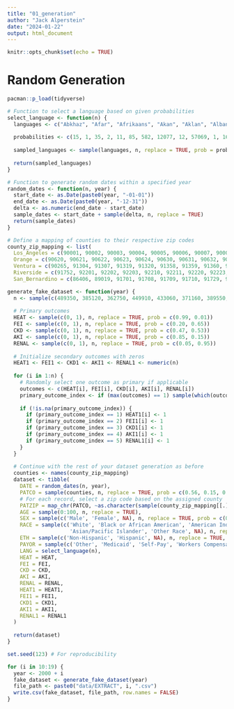 ```yaml
---
title: "01_generation"
author: "Jack Alperstein"
date: "2024-01-22"
output: html_document
---
```


```r
knitr::opts_chunk$set(echo = TRUE)
```

# Random Generation

```r
pacman::p_load(tidyverse)
```


```r
# Function to select a language based on given probabilities
select_language <- function(n) {
  languages <- c("Abkhaz", "Afar", "Afrikaans", "Akan", "Aklan", "Albanian", "Amharic", "Arabic", "Aramaic", "Armenian", "Assamese", "Assyrian", "Azerbaijani", "Bambara", "Bantu", "Basque", "Bengali", "Bihari", "Bislama", "Bosnian", "Breton", "Bulgarian", "Burmese", "Catalan", "Chamorro", "Chinese", "Chuukese", "Corsican", "Cree", "Creole", "Croatian", "Czech", "Danish", "Dari", "Dutch", "Efik", "Elamite", "English", "Eskimo", "Esperanto", "Estonian", "Ewe", "Faroese", "Farsi", "Fijian", "Filipino", "Finnish", "Flemish", "French", "French Creole", "Fujianese", "Fulani", "Georgian", "German", "Greek", "Gujarati", "Haitian Creole", "Hausa", "Hawaiian", "Hebrew", "Hindi", "Hindustani", "Hmong", "Hungarian", "Ibibio", "Icelandic", "Igbo", "Indonesian", "Inuktitut", "Irish", "Italian", "Jamaican Patois", "Japanese", "Kannada", "Kanuri", "Khmer", "Kongo", "Korean", "Kuanyama", "Kurdish", "Kwanyama", "Lao", "Latvian", "Lithuanian", "Luganda", "Macedonian", "Malay", "Malayalam", "Maltese", "Mandingo", "Marathi", "Marshallese", "Mien (Iu Mien)", "Mixtec", "Mon-Khmer", "Mongolian", "Nagamese", "Nahuatl", "Native American", "Nauruan", "Navajo", "Nepali", "Norwegian", "Occitan", "Other", "Panjabi", "Pashto", "Persian", "Pohnpeian", "Polish", "Portuguese", "Quechua", "Romanian", "Russian", "Sabah Bisaya", "Samoan", "Serbian", "Serbo-Croatian", "Sicilian", "Sign Language", "Sinhala", "Slovak", "Slovenian", "Somalian", "Spanish", "Swahili", "Swedish", "Syrian", "Tahitian", "Taiwanese", "Tamil", "Telugu", "Thai", "Tibetan", "Tigrinya", "Tongan", "Turkish", "Twi", "Uighur", "Ukrainian", "Urdu", "Vietnamese", "Walloon", "Wolof", "Yiddish", "Yoruba", "Zapotec")
  
  probabilities <- c(15, 1, 35, 2, 11, 85, 582, 12077, 12, 57069, 1, 16, 1, 1, 1, 13, 509, 11, 2, 15, 1, 133, 295, 29, 13, 66001, 2, 3, 1, 2, 264, 55, 45, 6, 201, 2, 6, 6648895, 4, 76, 369, 4, 23, 18400, 7, 32514, 29, 3, 1257, 51, 1, 1, 3, 792, 814, 939, 2, 1, 2, 892, 3217, 1, 179, 730, 1, 2, 84, 1025, 1, 7, 1440, 1, 5697, 4, 1, 806, 1, 40322, 1, 2, 1, 1009, 23, 40, 1, 26, 4, 48, 2, 34, 10, 2, 45, 28, 4623, 24, 1, 2, 6, 8, 206, 88, 191, 1, 16549, 1141, 84, 5898, 1, 531, 1126, 2, 936, 17184, 1, 1147, 215, 28, 4, 2019, 48, 31, 2, 33, 1152786, 40, 62, 6, 1, 42, 19, 112, 2646, 1, 32, 480, 315, 1, 1, 180, 1197, 54939, 2, 1, 81, 21, 3)
  
  sampled_languages <- sample(languages, n, replace = TRUE, prob = probabilities)
  
  return(sampled_languages)
}
```


```r
# Function to generate random dates within a specified year
random_dates <- function(n, year) {
  start_date <- as.Date(paste0(year, "-01-01"))
  end_date <- as.Date(paste0(year, "-12-31"))
  delta <- as.numeric(end_date - start_date)
  sample_dates <- start_date + sample(delta, n, replace = TRUE)
  return(sample_dates)
}
```


```r
# Define a mapping of counties to their respective zip codes
county_zip_mapping <- list(
  Los_Angeles = c(90001, 90002, 90003, 90004, 90005, 90006, 90007, 90008, 90009, 90010, 90011, 90012, 90013, 90014, 90015, 90016, 90017, 90018, 90019, 90020, 90021, 90022, 90023, 90024, 90025, 90026, 90027, 90028, 90029, 90030, 90031, 90032, 90033, 90034, 90035, 90036, 90037, 90038, 90039, 90040, 90041, 90042, 90043, 90044, 90045, 90046, 90047, 90048, 90049, 90050, 90051, 90052, 90053, 90054, 90055, 90056, 90057, 90058, 90059, 90060, 90061, 90062, 90063, 90064, 90065, 90066, 90067, 90068, 90069, 90070, 90071, 90072, 90073, 90074, 90075, 90076, 90077, 90078, 90079, 90080, 90081, 90082, 90083, 90084, 90086, 90087, 90088, 90089, 90090, 90091, 90093, 90094, 90095, 90096, 90097, 90099, 90101, 90102, 90103, 90174, 90185, 90189, 90201, 90202, 90209, 90210, 90211, 90212, 90213, 90220, 90221, 90222, 90223, 90224, 90230, 90231, 90232, 90233, 90239, 90240, 90241, 90242, 90245, 90247, 90248, 90249, 90250, 90251, 90254, 90255, 90260, 90261, 90262, 90263, 90264, 90265, 90266, 90267, 90270, 90272, 90274, 90275, 90277, 90278, 90280, 90290, 90291, 90292, 90293, 90294, 90295, 90296, 90301, 90302, 90303, 90304, 90305, 90306, 90307, 90308, 90309, 90310, 90311, 90312, 90313, 90397, 90398, 90401, 90402, 90403, 90404, 90405, 90406, 90407, 90408, 90409, 90410, 90411, 90501, 90502, 90503, 90504, 90505, 90506, 90507, 90508, 90509, 90510, 90601, 90602, 90603, 90604, 90605, 90606, 90607, 90608, 90609, 90610, 90612, 90631, 90637, 90638, 90639, 90640, 90650, 90651, 90652, 90659, 90660, 90661, 90662, 90665, 90670, 90671, 90701, 90702, 90703, 90704, 90706, 90707, 90710, 90711, 90712, 90713, 90714, 90715, 90716, 90717, 90723, 90731, 90732, 90733, 90734, 90744, 90745, 90746, 90747, 90748, 90749, 90755, 90801, 90802, 90803, 90804, 90805, 90806, 90807, 90808, 90809, 90810, 90813, 90814, 90815, 90822, 90831, 90832, 90833, 90834, 90835, 90840, 90842, 90844, 90845, 90846, 90847, 90848, 90853, 90888, 90895, 90899, 91001, 91003, 91006, 91007, 91008, 91009, 91010, 91011, 91012, 91016, 91017, 91020, 91021, 91023, 91024, 91025, 91030, 91031, 91040, 91041, 91042, 91043, 91046, 91066, 91077, 91101, 91102, 91103, 91104, 91105, 91106, 91107, 91108, 91109, 91110, 91114, 91115, 91116, 91117, 91118, 91121, 91123, 91124, 91125, 91126, 91129, 91131, 91175, 91182, 91184, 91185, 91186, 91187, 91188, 91189, 91191, 91201, 91202, 91203, 91204, 91205, 91206, 91207, 91208, 91209, 91210, 91214, 91221, 91222, 91224, 91225, 91226, 91301, 91302, 91303, 91304, 91305, 91306, 91307, 91308, 91309, 91310, 91311, 91312, 91313, 91316, 91321, 91322, 91324, 91325, 91326, 91327, 91328, 91329, 91330, 91331, 91333, 91334, 91335, 91337, 91340, 91341, 91342, 91343, 91344, 91345, 91346, 91350, 91351, 91352, 91353, 91354, 91355, 91356, 91357, 91361, 91364, 91365, 91367, 91371, 91372, 91376, 91380, 91381, 91382, 91383, 91384, 91385, 91386, 91387, 91388, 91390, 91393, 91399, 91401, 91402, 91403, 91405, 91406, 91409, 91411, 91423, 91436, 91497, 91501, 91502, 91504, 91505, 91506, 91601, 91602, 91604, 91605, 91606, 91607, 91608, 91702, 91706, 91711, 91722, 91723, 91724, 91731, 91732, 91733, 91734, 91735, 91740, 91741, 91744, 91745, 91746, 91747, 91748, 91749, 91750, 91754, 91755, 91756, 91759, 91765, 91766, 91767, 91768, 91769, 91770, 91771, 91772, 91773, 91775, 91776, 91778, 91780, 91788, 91789, 91790, 91791, 91792, 91793, 91795, 91797, 91799, 91801, 91802, 91803, 91804, 91841, 91896, 91899, 92397, 92821, 93243, 93510, 93532, 93534, 93535, 93536, 93539, 93543, 93544, 93550, 93551, 93552, 93553, 93563, 93584, 93586, 93590, 93591, 93599),
  Orange = c(90620, 90621, 90622, 90623, 90624, 90630, 90631, 90632, 90633, 90680, 90720, 90721, 90740, 90742, 90743, 92530, 92602, 92603, 92604, 92605, 92606, 92607, 92609, 92610, 92612, 92614, 92615, 92616, 92617, 92618, 92619, 92620, 92623, 92624, 92625, 92626, 92627, 92628, 92629, 92630, 92637, 92646, 92647, 92648, 92649, 92650, 92651, 92652, 92653, 92654, 92655, 92656, 92657, 92658, 92659, 92660, 92661, 92662, 92663, 92672, 92673, 92674, 92675, 92676, 92677, 92678, 92679, 92683, 92684, 92685, 92688, 92690, 92691, 92692, 92693, 92694, 92697, 92698, 92701, 92702, 92703, 92704, 92705, 92706, 92707, 92708, 92709, 92710, 92711, 92712, 92725, 92728, 92735, 92780, 92781, 92782, 92799, 92801, 92802, 92803, 92804, 92805, 92806, 92807, 92808, 92809, 92811, 92812, 92814, 92815, 92816, 92817, 92821, 92822, 92823, 92825, 92831, 92832, 92833, 92834, 92835, 92836, 92837, 92838, 92840, 92841, 92842, 92843, 92844, 92845, 92846, 92850, 92856, 92857, 92859, 92861, 92862, 92863, 92864, 92865, 92866, 92867, 92868, 92869, 92870, 92871, 92883, 92885, 92886, 92887, 92899),
  Ventura = c(90265, 91304, 91307, 91319, 91320, 91358, 91359, 91360, 91361, 91362, 91363, 91377, 91381, 93001, 93002, 93003, 93004, 93005, 93006, 93007, 93009, 93010, 93011, 93012, 93013, 93015, 93016, 93020, 93021, 93022, 93023, 93024, 93030, 93031, 93032, 93033, 93034, 93035, 93036, 93040, 93041, 93042, 93043, 93044, 93060, 93061, 93062, 93063, 93064, 93065, 93066, 93093, 93094, 93099, 93225, 93252),
  Riverside = c(91752, 92201, 92202, 92203, 92210, 92211, 92220, 92223, 92225, 92226, 92230, 92234, 92235, 92236, 92239, 92240, 92241, 92247, 92248, 92253, 92254, 92255, 92257, 92258, 92260, 92261, 92262, 92263, 92264, 92270, 92274, 92276, 92277, 92280, 92282, 92284, 92292, 92320, 92324, 92373, 92501, 92502, 92503, 92504, 92505, 92506, 92507, 92508, 92509, 92513, 92514, 92515, 92516, 92517, 92518, 92519, 92521, 92522, 92530, 92531, 92532, 92536, 92539, 92543, 92544, 92545, 92546, 92548, 92549, 92551, 92552, 92553, 92554, 92555, 92556, 92557, 92561, 92562, 92563, 92564, 92567, 92570, 92571, 92572, 92581, 92582, 92583, 92584, 92585, 92586, 92587, 92589, 92590, 92591, 92592, 92593, 92595, 92596, 92599, 92675, 92860, 92877, 92878, 92879, 92880, 92881, 92882, 92883),
  San_Bernardino = c(86406, 89019, 91701, 91708, 91709, 91710, 91729, 91730, 91737, 91739, 91743, 91758, 91759, 91761, 91762, 91763, 91764, 91784, 91785, 91786, 91798, 92242, 92252, 92256, 92267, 92268, 92277, 92278, 92284, 92285, 92286, 92301, 92304, 92305, 92307, 92308, 92309, 92310, 92311, 92312, 92313, 92314, 92315, 92316, 92317, 92318, 92321, 92322, 92323, 92324, 92325, 92326, 92327, 92329, 92331, 92332, 92333, 92334, 92335, 92336, 92337, 92338, 92339, 92340, 92341, 92342, 92344, 92345, 92346, 92347, 92350, 92352, 92354, 92356, 92357, 92358, 92359, 92363, 92364, 92365, 92366, 92368, 92369, 92371, 92372, 92373, 92374, 92375, 92376, 92377, 92378, 92382, 92385, 92386, 92391, 92392, 92393, 92394, 92395, 92397, 92398, 92399, 92401, 92402, 92403, 92404, 92405, 92406, 92407, 92408, 92410, 92411, 92412, 92413, 92414, 92415, 92418, 92423, 92424, 92427, 92880, 92887, 93516, 93528, 93555, 93562))
```


```r
generate_fake_dataset <- function(year) {
  n <- sample(c(489350, 385120, 362750, 449910, 433060, 371160, 389550, 375420, 392550, 349910), 1) # Randomly choosing the number of rows
  
  # Primary outcomes
  HEAT <- sample(c(0, 1), n, replace = TRUE, prob = c(0.99, 0.01))
  FEI <- sample(c(0, 1), n, replace = TRUE, prob = c(0.20, 0.65))
  CKD <- sample(c(0, 1), n, replace = TRUE, prob = c(0.47, 0.53))
  AKI <- sample(c(0, 1), n, replace = TRUE, prob = c(0.85, 0.15))
  RENAL <- sample(c(0, 1), n, replace = TRUE, prob = c(0.05, 0.95))
  
  # Initialize secondary outcomes with zeros
  HEAT1 <- FEI1 <- CKD1 <- AKI1 <- RENAL1 <- numeric(n)
  
  for (i in 1:n) {
    # Randomly select one outcome as primary if applicable
    outcomes <- c(HEAT[i], FEI[i], CKD[i], AKI[i], RENAL[i])
    primary_outcome_index <- if (max(outcomes) == 1) sample(which(outcomes == 1), 1) else NA
    
    if (!is.na(primary_outcome_index)) {
      if (primary_outcome_index == 1) HEAT1[i] <- 1
      if (primary_outcome_index == 2) FEI1[i] <- 1
      if (primary_outcome_index == 3) CKD1[i] <- 1
      if (primary_outcome_index == 4) AKI1[i] <- 1
      if (primary_outcome_index == 5) RENAL1[i] <- 1
    }
  }
  
  # Continue with the rest of your dataset generation as before
  counties <- names(county_zip_mapping)
  dataset <- tibble(
    DATE = random_dates(n, year),
    PATCO = sample(counties, n, replace = TRUE, prob = c(0.56, 0.15, 0.12, 0.12,0.043)), # Assign a county to each record
    # For each record, select a zip code based on the assigned county
    PATZIP = map_chr(PATCO, ~as.character(sample(county_zip_mapping[[.]], 1))),
    AGE = sample(0:100, n, replace = TRUE),
    SEX = sample(c('Male', 'Female', NA), n, replace = TRUE, prob = c(0.47, 0.53, 0.05)),
    RACE = sample(c('White', 'Black or African American', 'American Indian or Alaska Native', 
                    'Asian/Pacific Islander', 'Other Race', NA), n, replace = TRUE, prob = c(0.61, 0.12, 0.003, 0.083, 0.18, 0.004)),
    ETH = sample(c('Non-Hispanic', 'Hispanic', NA), n, replace = TRUE, prob = c(0.66, 0.34, 0.001)),
    PAYOR = sample(c('Other', 'Medicaid', 'Self-Pay', 'Workers Compensation', NA), n, replace = TRUE, prob = c(0.1, 0.32, 0.15, 0.1, 0.01)),
    LANG = select_language(n),
    HEAT = HEAT,
    FEI = FEI,
    CKD = CKD,
    AKI = AKI,
    RENAL = RENAL,
    HEAT1 = HEAT1,
    FEI1 = FEI1,
    CKD1 = CKD1,
    AKI1 = AKI1,
    RENAL1 = RENAL1
  )
  
  return(dataset)
}
```


```r
set.seed(123) # For reproducibility

for (i in 10:19) {
  year <- 2000 + i
  fake_dataset <- generate_fake_dataset(year)
  file_path <- paste0("data/EXTRACT", i, ".csv")
  write.csv(fake_dataset, file_path, row.names = FALSE)
}
```
